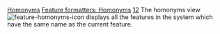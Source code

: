 [[Property:title|Homonyms]]
[[Property:link_title|Feature formatters: Homonyms]]
[[Property:weight|12]]
The homonyms view  [[Image:feature-homonyms-icon]]  displays all the features in the system which have the same name as the current feature. 

{{warning| '''Caution''': This operation may take a long time if the system has a lot of classes. }}

{{seealso| '''See Also''' <br/>
[[Implementers|Implementers]]  }}




